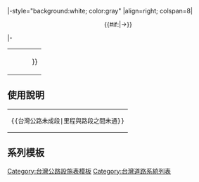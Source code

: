 <includeonly>
|-style="background:white; color:gray" 
|align=right; colspan=8|<center>{{{1|}}} {{{2|}}} {{{3|}}} {{{4|}}} {{{5|}}}{{#if:{{{6|}}}|→{{{6|}}}}} </center>
|-
</includeonly>
<noinclude>
{|
|<pre>{{台灣公路未成段||||||}}</pre>
|}
== 使用說明 ==
{|
|<pre>{{台灣公路未成段|里程與路段之間未通}}</pre>
|}
== 系列模板 ==
{{台灣道路系統模板列表}}
[[Category:台灣公路設施表模板]]
</noinclude>
[[Category:台灣道路系統列表]]